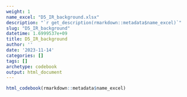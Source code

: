 ```yaml
---
weight: 1
name_excel: "D5_IR_background.xlsx"
description: "`r get_description(rmarkdown::metadata$name_excel)`"
slug: "D5_IR_background"
datetime: 1.6999537e+09
title: D5_IR_background
author: ''
date: '2023-11-14'
categories: []
tags: []
archetype: codebook
output: html_document
---
```


```r
html_codebook(rmarkdown::metadata$name_excel)
```
